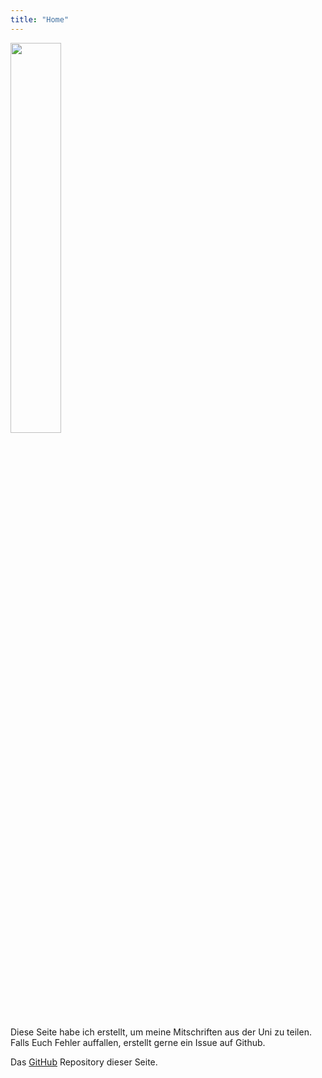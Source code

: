 ```yaml
---
title: "Home"
---
```


![](maulwurf.png){width=40%}

Diese Seite habe ich erstellt, um meine Mitschriften aus der Uni zu teilen. Falls Euch Fehler auffallen, erstellt gerne ein Issue auf Github.

Das [GitHub](https://github.com/EinMaulwurf/EinMaulwurf.github.io) Repository dieser Seite.
